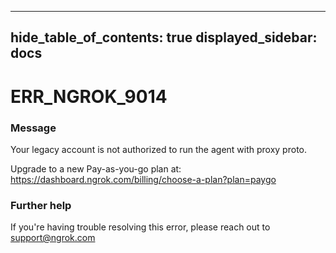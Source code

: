 

---
hide_table_of_contents: true
displayed_sidebar: docs
---


# ERR_NGROK_9014

### Message
Your legacy account is not authorized to run the agent with proxy proto.

Upgrade to a new Pay-as-you-go plan at: https://dashboard.ngrok.com/billing/choose-a-plan?plan=paygo

<ErrorDetails />



### Further help
If you're having trouble resolving this error, please reach out to [support@ngrok.com](mailto:support@ngrok.com?subject=Help%20with%20ERR_NGROK_9014)

